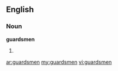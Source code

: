 ==English==

===Noun===
'''guardsmen'''

# {{plural of|[[guardsman]]}}

[[ar:guardsmen]]
[[my:guardsmen]]
[[vi:guardsmen]]